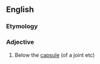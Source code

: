 ==English==

===Etymology===
{{prefix|en|sub|capsular}}

===Adjective===
{{en-adj|-}}

# {{lb|en|biology}} Below the [[capsule]] (of a joint etc)